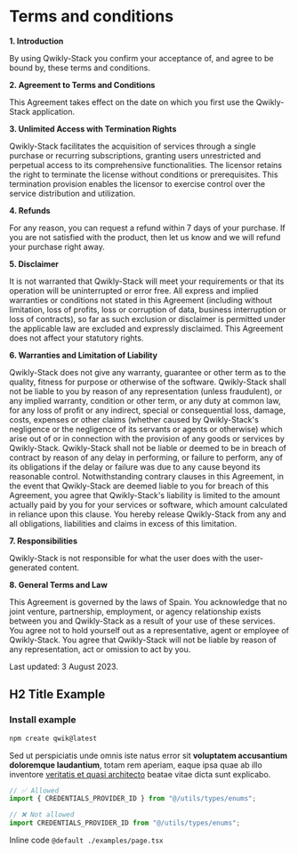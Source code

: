 
<MdxContainer class="max-w-3xl">

# Terms and conditions

**1. Introduction**

By using Qwikly-Stack you confirm your acceptance of, and agree to be bound by, these terms and conditions.

**2. Agreement to Terms and Conditions**

This Agreement takes effect on the date on which you first use the Qwikly-Stack application.

**3. Unlimited Access with Termination Rights**

Qwikly-Stack facilitates the acquisition of services through a single purchase or recurring subscriptions, granting users unrestricted and perpetual access to its comprehensive functionalities. The licensor retains the right to terminate the license without conditions or prerequisites. This termination provision enables the licensor to exercise control over the service distribution and utilization.

**4. Refunds**

For any reason, you can request a refund within 7 days of your purchase. If you are not satisfied with the product, then let us know and we will refund your purchase right away.

**5. Disclaimer**

It is not warranted that Qwikly-Stack will meet your requirements or that its operation will be uninterrupted or error free. All express and implied warranties or conditions not stated in this Agreement (including without limitation, loss of profits, loss or corruption of data, business interruption or loss of contracts), so far as such exclusion or disclaimer is permitted under the applicable law are excluded and expressly disclaimed. This Agreement does not affect your statutory rights.

**6. Warranties and Limitation of Liability**

Qwikly-Stack does not give any warranty, guarantee or other term as to the quality, fitness for purpose or otherwise of the software. Qwikly-Stack shall not be liable to you by reason of any representation (unless fraudulent), or any implied warranty, condition or other term, or any duty at common law, for any loss of profit or any indirect, special or consequential loss, damage, costs, expenses or other claims (whether caused by Qwikly-Stack's negligence or the negligence of its servants or agents or otherwise) which arise out of or in connection with the provision of any goods or services by Qwikly-Stack. Qwikly-Stack shall not be liable or deemed to be in breach of contract by reason of any delay in performing, or failure to perform, any of its obligations if the delay or failure was due to any cause beyond its reasonable control. Notwithstanding contrary clauses in this Agreement, in the event that Qwikly-Stack are deemed liable to you for breach of this Agreement, you agree that Qwikly-Stack's liability is limited to the amount actually paid by you for your services or software, which amount calculated in reliance upon this clause. You hereby release Qwikly-Stack from any and all obligations, liabilities and claims in excess of this limitation.

**7. Responsibilities**

Qwikly-Stack is not responsible for what the user does with the user-generated content.

**8. General Terms and Law**

This Agreement is governed by the laws of Spain. You acknowledge that no joint venture, partnership, employment, or agency relationship exists between you and Qwikly-Stack as a result of your use of these services. You agree not to hold yourself out as a representative, agent or employee of Qwikly-Stack. You agree that Qwikly-Stack will not be liable by reason of any representation, act or omission to act by you.

Last updated: 3 August 2023.

## H2 Title Example

### Install example

```sh
npm create qwik@latest
```

Sed ut perspiciatis unde omnis iste natus error sit **voluptatem accusantium doloremque laudantium**, totam rem aperiam, eaque ipsa quae ab illo inventore [veritatis et quasi architecto](https://qwikly-stack.fly.dev/) beatae vitae dicta sunt explicabo.

```ts
// ✅ Allowed
import { CREDENTIALS_PROVIDER_ID } from "@/utils/types/enums";

// ❌ Not allowed
import CREDENTIALS_PROVIDER_ID from "@/utils/types/enums";
```

Inline code `@default ./examples/page.tsx`

</MdxContainer>
